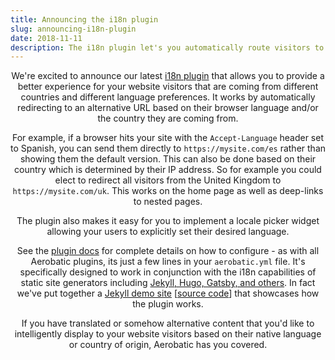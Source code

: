 ```yaml
---
title: Announcing the i18n plugin
slug: announcing-i18n-plugin
date: 2018-11-11
description: The i18n plugin let's you automatically route visitors to a locale specific URL based on their language or country.
---
```



<MdxImage src="https://www.aerobatic.com/media/blog/translate-languages.png" align="center" width="500px" />

We're excited to announce our latest [i18n plugin](/docs/plugins/i18n/) that allows you to provide a better experience for your website visitors that are coming from different countries and different language preferences. It works by automatically redirecting to an alternative URL based on their browser language and/or the country they are coming from.

For example, if a browser hits your site with the `Accept-Language` header set to Spanish, you can send them directly to `https://mysite.com/es` rather than showing them the default version. This can also be done based on their country which is determined by their IP address. So for example you could elect to redirect all visitors from the United Kingdom to `https://mysite.com/uk`. This works on the home page as well as deep-links to nested pages.

The plugin also makes it easy for you to implement a locale picker widget allowing your users to explicitly set their desired language.

See the [plugin docs](/docs/plugins/i18n/) for complete details on how to configure - as with all Aerobatic plugins, its just a few lines in your `aerobatic.yml` file. It's specifically designed to work in conjunction with the i18n capabilities of static site generators including [Jekyll, Hugo, Gatsby, and others](/docs/plugins/i18n/#static-site-generators). In fact we've put together a [Jekyll demo site](https://i18n-demo.aerobaticapp.com) [[source code](https://github.com/aerobatic/i18n-demo)] that showcases how the plugin works.

If you have translated or somehow alternative content that you'd like to intelligently display to your website visitors based on their native language or country of origin, Aerobatic has you covered.
